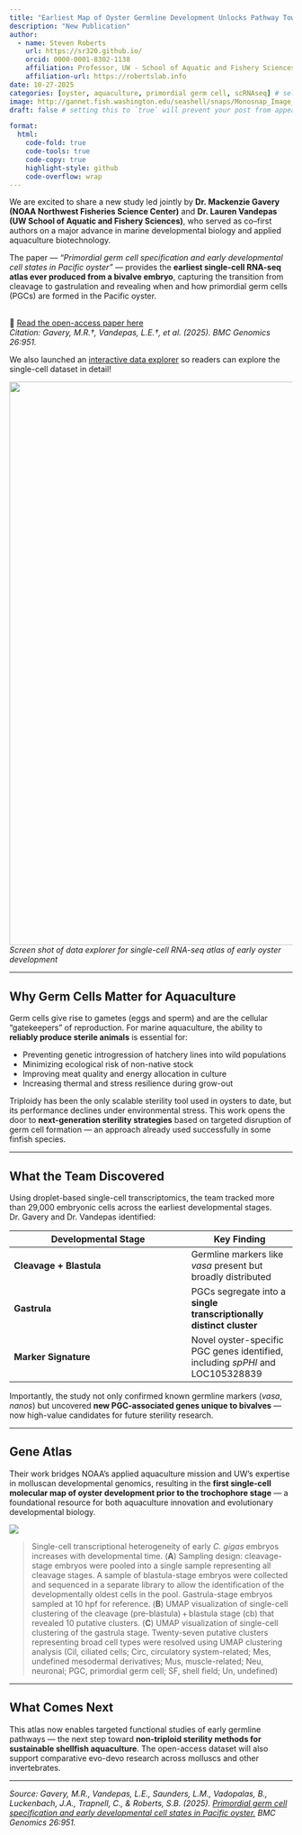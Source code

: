 ```yaml
---
title: "Earliest Map of Oyster Germline Development Unlocks Pathway Toward Sterile Aquaculture"
description: "New Publication"
author:
  - name: Steven Roberts
    url: https://sr320.github.io/
    orcid: 0000-0001-8302-1138
    affiliation: Professor, UW - School of Aquatic and Fishery Sciences
    affiliation-url: https://robertslab.info
date: 10-27-2025
categories: [oyster, aquaculture, primordial germ cell, scRNAseq] # self-defined categories
image: http://gannet.fish.washington.edu/seashell/snaps/Monosnap_Image_2025-10-27_10-07-36.png # finding a good image
draft: false # setting this to `true` will prevent your post from appearing on your listing page until you're ready!

format:
  html:
    code-fold: true
    code-tools: true
    code-copy: true
    highlight-style: github
    code-overflow: wrap
---
```


We are excited to share a new study led jointly by **Dr. Mackenzie Gavery (NOAA Northwest Fisheries Science Center)** and **Dr. Lauren Vandepas (UW School of Aquatic and Fishery Sciences)**, who served as co–first authors on a major advance in marine developmental biology and applied aquaculture biotechnology.

The paper — *“Primordial germ cell specification and early developmental cell states in Pacific oyster”* — provides the **earliest single-cell RNA-seq atlas ever produced from a bivalve embryo**, capturing the transition from cleavage to gastrulation and revealing when and how primordial germ cells (PGCs) are formed in the Pacific oyster.

\
📄 [Read the open-access paper here](https://doi.org/10.1186/s12864-025-12122-7)\
*Citation: Gavery, M.R.†, Vandepas, L.E.†, et al. (2025). BMC Genomics 26:951.*

We also launched an [interactive data explorer](https://robertslab.github.io/pgc-edc-oyster/) so readers can explore the single-cell dataset in detail!

![](http://gannet.fish.washington.edu/seashell/snaps/Monosnap_Image_2025-10-27_18-06-09.png){width="1000"} *Screen shot of data explorer for single-cell RNA-seq atlas of early oyster development*

------------------------------------------------------------------------

## Why Germ Cells Matter for Aquaculture

Germ cells give rise to gametes (eggs and sperm) and are the cellular “gatekeepers” of reproduction. For marine aquaculture, the ability to **reliably produce sterile animals** is essential for:

-   Preventing genetic introgression of hatchery lines into wild populations
-   Minimizing ecological risk of non-native stock
-   Improving meat quality and energy allocation in culture
-   Increasing thermal and stress resilience during grow-out

Triploidy has been the only scalable sterility tool used in oysters to date, but its performance declines under environmental stress. This work opens the door to **next-generation sterility strategies** based on targeted disruption of germ cell formation — an approach already used successfully in some finfish species.

------------------------------------------------------------------------

## What the Team Discovered

Using droplet-based single-cell transcriptomics, the team tracked more than 29,000 embryonic cells across the earliest developmental stages. Dr. Gavery and Dr. Vandepas identified:

| Developmental Stage | Key Finding |
|---------------------------------------------|---------------------------|
| **Cleavage + Blastula** | Germline markers like *vasa* present but broadly distributed |
| **Gastrula** | PGCs segregate into a **single transcriptionally distinct cluster** |
| **Marker Signature** | Novel oyster-specific PGC genes identified, including *spPHI* and LOC105328839 |

Importantly, the study not only confirmed known germline markers (*vasa*, *nanos*) but uncovered **new PGC-associated genes unique to bivalves** — now high-value candidates for future sterility research.

------------------------------------------------------------------------

## Gene Atlas

Their work bridges NOAA’s applied aquaculture mission and UW’s expertise in molluscan developmental genomics, resulting in the **first single-cell molecular map of oyster development prior to the trochophore stage** — a foundational resource for both aquaculture innovation and evolutionary developmental biology.

![](http://gannet.fish.washington.edu/seashell/snaps/Monosnap_Image_2025-10-27_10-04-24.png)

> Single-cell transcriptional heterogeneity of early *C. gigas* embryos increases with developmental time. (**A**) Sampling design: cleavage-stage embryos were pooled into a single sample representing all cleavage stages. A sample of blastula-stage embryos were collected and sequenced in a separate library to allow the identification of the developmentally oldest cells in the pool. Gastrula-stage embryos sampled at 10 hpf for reference. (**B**) UMAP visualization of single-cell clustering of the cleavage (pre-blastula) + blastula stage (cb) that revealed 10 putative clusters. (**C**) UMAP visualization of single-cell clustering of the gastrula stage. Twenty-seven putative clusters representing broad cell types were resolved using UMAP clustering analysis (Cil, ciliated cells; Circ, circulatory system-related; Mes, undefined mesodermal derivatives; Mus, muscle-related; Neu, neuronal; PGC, primordial germ cell; SF, shell field; Un, undefined)

------------------------------------------------------------------------

## What Comes Next

This atlas now enables targeted functional studies of early germline pathways — the next step toward **non-triploid sterility methods for sustainable shellfish aquaculture**. The open-access dataset will also support comparative evo-devo research across molluscs and other invertebrates.

------------------------------------------------------------------------

*Source: Gavery, M.R., Vandepas, L.E., Saunders, L.M., Vadopalas, B., Luckenbach, J.A., Trapnell, C., & Roberts, S.B. (2025). [Primordial germ cell specification and early developmental cell states in Pacific oyster.](https://doi.org/10.1186/s12864-025-12122-7) BMC Genomics 26:951.*
